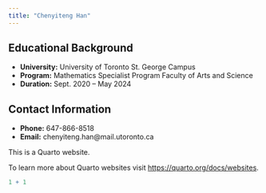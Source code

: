 ```yaml
---
title: "Chenyiteng Han"
---
```


## Educational Background

-   **University:** University of Toronto St. George Campus
-   **Program:** Mathematics Specialist Program Faculty of Arts and Science
-   **Duration:** Sept. 2020 – May 2024

## Contact Information

-   **Phone:** 647-866-8518
-   **Email:** chenyiteng.han\@mail.utoronto.ca

This is a Quarto website.

To learn more about Quarto websites visit <https://quarto.org/docs/websites>.

```r
1 + 1
```
